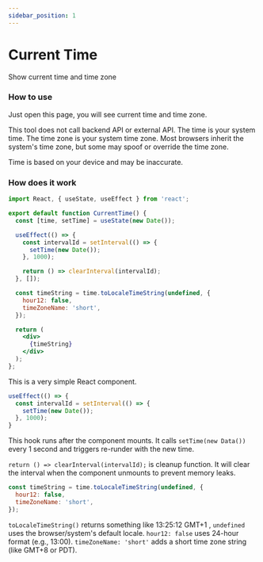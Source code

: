 ```yaml
---
sidebar_position: 1
---
```


# Current Time

Show current time and time zone


<CurrentTime />

### How to use 

Just open this page, you will see current time and time zone.

This tool does not call backend API or external API. The time is your system time. The time zone is your system time zone. Most browsers inherit the system's time zone, but some may spoof or override the time zone.

Time is based on your device and may be inaccurate.

### How does it work 



```jsx
import React, { useState, useEffect } from 'react';

export default function CurrentTime() {
  const [time, setTime] = useState(new Date());

  useEffect(() => {
    const intervalId = setInterval(() => {
      setTime(new Date());
    }, 1000);

    return () => clearInterval(intervalId);
  }, []);

  const timeString = time.toLocaleTimeString(undefined, {
    hour12: false,
    timeZoneName: 'short',
  });

  return (
    <div>
      {timeString}
    </div>
  );
};
```

This is a very simple React component.

```jsx
useEffect(() => {
  const intervalId = setInterval(() => {
    setTime(new Date());
  }, 1000);
}
```

This hook runs after the component mounts. It calls `setTime(new Data())` every 1 second and triggers re-runder with the new time.

`return () => clearInterval(intervalId);` is cleanup function. It will clear the interval when the component unmounts to prevent memory leaks. 

```jsx
const timeString = time.toLocaleTimeString(undefined, {
  hour12: false,
  timeZoneName: 'short',
});
```
`toLocaleTimeString()` returns something like 13:25:12 GMT+1 , `undefined` uses the browser/system's default locale. `hour12: false` uses 24-hour format (e.g., 13:00). `timeZoneName: 'short'` adds a short time zone string (like GMT+8 or PDT).
